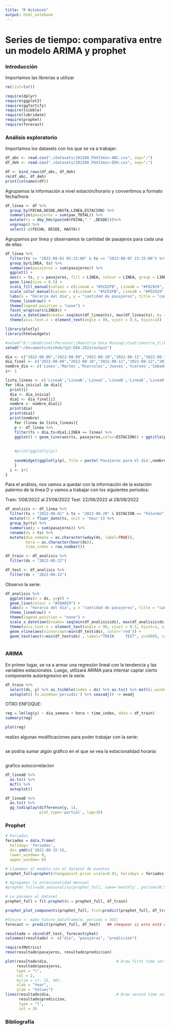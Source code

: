 ```yaml
---
title: "R Notebook"
output: html_notebook
---
```


# Series de tiempo: comparativa entre un modelo ARIMA y prophet

### Introducción

Importamos las librerías a utilizar

```r

rm(list=ls())

require(dplyr)
require(ggplot2)
require(ggfortify)
require(tsibble)
require(lubridate)
require(prophet)
require(forecast)
```

### Análisis exploratorio

Importamos los datasets con los que se va a trabajar:

```r
df_abc <- read.csv("./datasets/202208_PAX15min-ABC.csv", sep=";")
df_deh <- read.csv("./datasets/202208_PAX15min-DEH.csv", sep=";")

df <- bind_rows(df_abc, df_deh)
rm(df_abc, df_deh)
print(colnames(df))

```

Agrupamos la información a nivel estación/horario y convertimos a formato fecha/hora:

```r
df_linea <- df %>% 
  group_by(FECHA,DESDE,HASTA,LINEA,ESTACION) %>% 
  summarize(pasajeros = sum(pax_TOTAL)) %>% 
  mutate(ts = dmy_hms(paste0(FECHA," " ,DESDE)))%>%
  ungroup() %>% 
  select(-c(FECHA, DESDE, HASTA))
```

Agrupamos por linea y observamos la cantidad de pasajeros para cada una de ellas:

```r
df_linea %>%
  filter(ts >= "2022-08-01 05:15:00" & ts <= "2022-08-07 23:15:00") %>%
  group_by(LINEA, ts) %>%
  summarise(pasajeros = sum(pasajeros)) %>%
  ggplot() +
  aes(x = ts, y = pasajeros, fill = LINEA, colour = LINEA, group = LINEA) +
  geom_line(size = 0.5) +
  scale_fill_manual(values = c(LineaA = "#5CD2FB", LineaB = "#FD2929", LineaC = "#1872D6", LineaD = "#39A029", LineaE = "#583FD2", LineaH = "#FFEC3B")) +
  scale_color_manual(values = c(LineaA = "#5CD2FB", LineaB = "#FD2929", LineaC = "#1872D6", LineaD = "#39A029", LineaE = "#583FD2", LineaH = "#FFEC3B")) +
  labs(x = "horario del día", y = "cantidad de pasajeros", title = "cantidad de pasajeros por linea") + 
  theme_linedraw() +
  theme(legend.position = "none") +
  facet_wrap(vars(LINEA)) + 
  scale_x_datetime(breaks= seq(min(df_linea$ts), max(df_linea$ts), by = "24 hour"), date_labels = "%a %H %M") + 
  theme(axis.text.x = element_text(angle = 90, vjust = 0.5, hjust=1))
```

```r
library(plotly)
library(htmlwidgets)

#setwd("D:\\OneDrive\\Personal\\Maestria Data Mining\\Cuatrimestre_2\\Enfoque Estadístico del Aprendizaje\\TP\\EEA-TPs\\TP2\\tp2-EEA-2022\\output")
setwd("~/Documents/GitHub/tp2-EEA-2022/output")

dia <- c("2022-08-08","2022-08-09","2022-08-10","2022-08-11","2022-08-12","2022-08-13","2022-08-14")
dia_final <- c("2022-08-09","2022-08-10","2022-08-11","2022-08-12","2022-08-13","2022-08-14","2022-08-15")
nombre_dia <- c('Lunes','Martes','Miercoles','Jueves','Viernes','Sabado','Domingo')
i<- 1

lista_lineas <- c('LineaA','LineaB','LineaC','LineaD','LineaE','LineaH')
for (dia_inicial in dia){
  print(i)
  dia <- dia_inicial
  dia1 <- dia_final[i]
  nombre <- nombre_dia[i]
  print(dia)
  print(dia1)
  print(nombre)
    for (linea in lista_lineas){
    p <- df_linea %>%
    filter(ts > dia,ts<dia1,LINEA == linea) %>%
    ggplot() + geom_line(aes(ts, pasajeros,color=ESTACION)) + ggtitle(paste('Pasajeros para el dia',nombre,'en',linea,sep=" ")+
                                                                        scale_x_date(date_breaks = "1 hour", date_labels = "%H:%M") +
                                                                        scale_x_date(date_minor_breaks = "15 minutes"))
    #print(ggplotly(p))
    
    saveWidget(ggplotly(p), file = paste('Pasajeros para el dia',nombre,'en',linea,'.html',sep=" "));
    }
  i <- i+1
}


```

Para el análisis, nos vamos a quedar con la información de la estación palermo de la linea D y vamos a trabajar con los siguientes períodos:

Train: 1/08/2022 al 21/08/2022 Test: 22/08/2022 al 28/08/2022

```r
df_analisis <- df_linea %>%
  filter(ts > "2022-08-01" & ts < "2022-08-29" & ESTACION == "Palermo") %>%
  mutate(ts = floor_date(ts, unit = 'hour')) %>%
  group_by(ts) %>%
  summarise(y = sum(pasajeros)) %>%
  rename(ds = ts) %>%
  mutate(dia_semana = as.character(wday(ds, label=TRUE)),
         hora = as.character(hour(ds)),
         time_index = row_number())

df_train <- df_analisis %>% 
  filter(ds < "2022-08-22")

df_test <- df_analisis %>% 
  filter(ds > "2022-08-22")

```

Observo la serie:

```r
df_analisis %>%
  ggplot(aes(x = ds, y=y)) +
  geom_line(colour = "#39A029") +
  labs(x = "horario del día", y = "cantidad de pasajeros", title = "cantidad de pasajeros de la estación Palermo") + 
  theme_linedraw() +
  theme(legend.position = "none") + 
  scale_x_datetime(breaks= seq(min(df_analisis$ds), max(df_analisis$ds), by = "12 hour"), date_labels = "%a %H %M") + 
  theme(axis.text.x = element_text(angle = 90, vjust = 0.5, hjust=1, size = 5)) + 
  geom_vline(aes(xintercept=min(df_test$ds), color='red')) +
  geom_text(aes(x=min(df_test$ds) , label="TRAIN     TEST", y=1600), colour="red", angle=0)



```

### ARIMA

En primer lugar, se va a armar una regresión lineal con la tendencia y las variables estacionales. Luego, utilizará ARIMA para intentar captar cierto componente autoregresivo en la serie.

```r
df_train %>%
  select(ds, y) %>% as_tsibble(index = ds) %>% as.ts() %>% mstl(s.window = c(7,  7*24)) %>%
  autoplot() (s.window='periodic') %>% seasadj() -> eeadj


```

OTRO ENFOQUE:

```r
reg = lm(log(y) ~ dia_semana + hora + time_index, data = df_train)
summary(reg)
```

```r
plot(reg)
```



realizo algunas modificaciones para poder trabajar con la serie:


```r

```

se podría sumar algún gráfico en el que se vea la estacionalidad horaria:

```r

```

grafico autocorrelacion

```r
df_lineaD %>%
  as.ts() %>%
  Acf() %>%
  autoplot()
```

```r
df_lineaD %>%
  as.ts() %>%
  gg_tsdisplay(difference(y, 1),
               plot_type='partial', lag=36)
```

### Prophet

```r
# Feriados
feriados = data.frame(
  holiday= 'feriados',
  ds= ymd(c('2022-08-15')),
  lower_window= 0,
  upper_window= 0)

```

```r
# Llamamos al modelo con el dataset de eventos
prophet_full=prophet(changepoint.prior.scale=0.01, holidays = feriados)

# Agregamos la estacionalidad mensual
#prophet_full=add_seasonality(prophet_full, name='monthly', period=30.5, fourier.order = 4)

# Le pasamos el dataset
prophet_full = fit.prophet(m = prophet_full, df_train) 
```

```r
prophet_plot_components(prophet_full, fcst=predict(prophet_full, df_train))
```

```r
#future <- make_future_dataframe(m, periods = 365)
forecast <- predict(prophet_full, df_test)   ## chequear si esto está ok.

resultado = cbind(df_test, forecast$yhat)
colnames(resultado) <- c("dia", "pasajeros", "prediccion")

require(Metrics)
rmse(resultado$pasajeros, resultado$prediccion)
```

```r
plot(resultado$dia,                              # Draw first time series
     resultado$pasajeros,
     type = "l",
     col = 2,
     #ylim = c(- 15, 40),
     xlab = "Year",
     ylab = "Values")
lines(resultado$dia,                             # Draw second time series
      resultado$prediccion,
      type = "l",
      col = 3)
```

### Bibliografía

